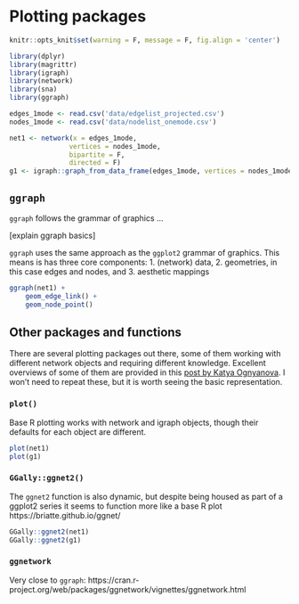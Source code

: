 # Plotting packages

```r
knitr::opts_knit$set(warning = F, message = F, fig.align = 'center')
```

```r
library(dplyr)
library(magrittr)
library(igraph)
library(network)
library(sna)
library(ggraph)
```

```r
edges_1mode <- read.csv('data/edgelist_projected.csv')
nodes_1mode <- read.csv('data/nodelist_onemode.csv')

net1 <- network(x = edges_1mode, 
               vertices = nodes_1mode,
               bipartite = F,  
               directed = F)
g1 <- igraph::graph_from_data_frame(edges_1mode, vertices = nodes_1mode, directed = F)
```

## `ggraph`  

`ggraph` follows the grammar of graphics ...

[explain ggraph basics]

`ggraph` uses the same approach as the `ggplot2` grammar of graphics. This means is has three core components: 1. (network) data, 2. geometries, in this case edges and nodes, and 3. aesthetic mappings


```r
ggraph(net1) +
    geom_edge_link() +
    geom_node_point()
```


## Other packages and functions  

There are several plotting packages out there, some of them working with different network objects and requiring different knowledge. Excellent overviews of some of them are provided in this [post by Katya Ognyanova](https://kateto.net/network-visualization). I won't need to repeat these, but it is worth seeing the basic representation.

### `plot()`

Base R plotting works with network and igraph objects, though their defaults for each object are different. 

```r
plot(net1)
plot(g1)
```

### `GGally::ggnet2()`

The `ggnet2` function is also dynamic, but despite being housed as part of a ggplot2 series it seems to function more like a base R plot
https://briatte.github.io/ggnet/
```r
GGally::ggnet2(net1)
GGally::ggnet2(g1)
```

### `ggnetwork`

Very close to `ggraph`: https://cran.r-project.org/web/packages/ggnetwork/vignettes/ggnetwork.html
